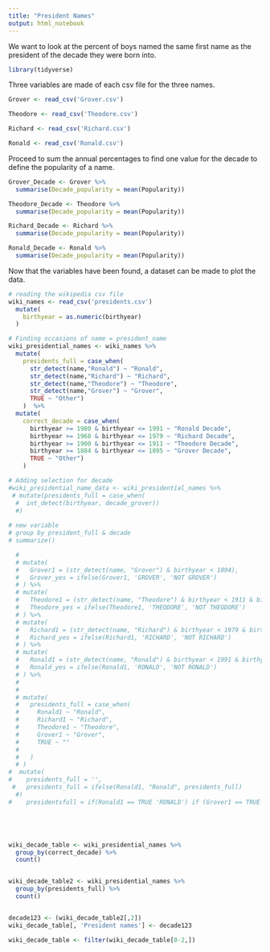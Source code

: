 ```yaml
---
title: "President Names"
output: html_notebook
---
```


We want to look at the percent of boys named the same first name as the president of the decade they were born into.

```r
library(tidyverse)
```

Three variables are made of each csv file for the three names.

```r
Grover <- read_csv('Grover.csv')

Theodore <- read_csv('Theodore.csv')

Richard <- read_csv('Richard.csv')

Ronald <- read_csv('Ronald.csv')
```

Proceed to sum the annual percentages to find one value for the decade to define the popularity of a name.

```r
Grover_Decade <- Grover %>%
  summarise(Decade_popularity = mean(Popularity))

Theodore_Decade <- Theodore %>%
  summarise(Decade_popularity = mean(Popularity))

Richard_Decade <- Richard %>%
  summarise(Decade_popularity = mean(Popularity))

Ronald_Decade <- Ronald %>%
  summarise(Decade_popularity = mean(Popularity))
```

Now that the variables have been found, a dataset can be made to plot the data.


```r
# reading the wikipedia csv file
wiki_names <- read_csv('presidents.csv') 
  mutate(
    birthyear = as.numeric(birthyear)
  )
```


```r
# Finding occasions of name = president_name
wiki_presidential_names <- wiki_names %>%
  mutate(
    presidents_full = case_when(
      str_detect(name,"Ronald") ~ "Ronald",
      str_detect(name,"Richard") ~ "Richard",
      str_detect(name,"Theodore") ~ "Theodore",
      str_detect(name,"Grover") ~ "Grover",
      TRUE ~ "Other")
    )  %>%
  mutate(
    correct_decade = case_when(
      birthyear >= 1980 & birthyear <= 1991 ~ "Ronald Decade",
      birthyear >= 1968 & birthyear <= 1979 ~ "Richard Decade",
      birthyear >= 1900 & birthyear <= 1911 ~ "Theodore Decade",
      birthyear >= 1884 & birthyear <= 1895 ~ "Grover Decade",
      TRUE ~ "Other")
    )

# Adding selection for decade
#wiki_presidential_name_data <- wiki_presidential_names %>%
 # mutate(presidents_full = case_when(
  #  int_detect(birthyear, decade_grover))
  #)
  
# new variable
# group by president_full & decade
# summarize()

  # 
  # mutate(
  #   Grover1 = (str_detect(name, "Grover") & birthyear < 1894),
  #   Grover_yes = ifelse(Grover1, 'GROVER', 'NOT GROVER')
  # ) %>%
  # mutate(
  #   Theodore1 = (str_detect(name, "Theodore") & birthyear < 1911 & birthyear > 1900 ),
  #   Theodore_yes = ifelse(Theodore1, 'THEODORE', 'NOT THEODORE')
  # ) %>%
  # mutate(
  #   Richard1 = (str_detect(name, "Richard") & birthyear < 1979 & birthyear > 1968 ),
  #   Richard_yes = ifelse(Richard1, 'RICHARD', 'NOT RICHARD')
  # ) %>%
  # mutate(
  #   Ronald1 = (str_detect(name, "Ronald") & birthyear < 1991 & birthyear > 1980),
  #   Ronald_yes = ifelse(Ronald1, 'RONALD', 'NOT RONALD')
  # ) %>%
  #   
  # 
  # mutate(
  #   presidents_full = case_when(
  #     Ronald1 ~ "Ronald",
  #     Richard1 ~ "Richard",
  #     Theodore1 ~ "Theodore",
  #     Grover1 ~ "Grover",
  #     TRUE ~ ""
  #     
  #   )
  # )
#  mutate(
#    presidents_full = '',
 #   presidents_full = ifelse(Ronald1, "Ronald", presidents_full)
  #)
#    presidentsfull = if(Ronald1 == TRUE 'RONALD') if (Grover1 == TRUE 'GROVER') if (Richard1 == TRUE 'RICHARD') if (Theodore1 == TRUE 'THEODORE') else ('none')






```
```r
wiki_decade_table <- wiki_presidential_names %>%
  group_by(correct_decade) %>%
  count()


wiki_decade_table2 <- wiki_presidential_names %>%
  group_by(presidents_full) %>%
  count()


decade123 <- (wiki_decade_table2[,2])
wiki_decade_table[, 'President names'] <- decade123

wiki_decade_table <- filter(wiki_decade_table[0-2,])


  
```
